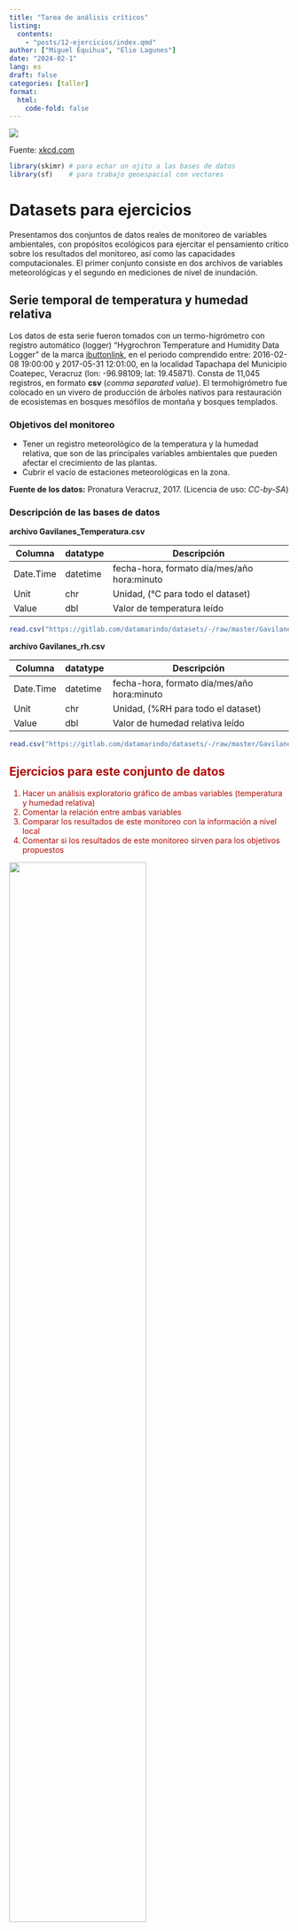 ```yaml
---
title: "Tarea de análisis críticos"
listing:
  contents:
    - "posts/12-ejercicios/index.qmd"
author: ["Miguel Equihua", "Elio Lagunes"] 
date: "2024-02-1"
lang: es
draft: false
categories: [taller]
format:
  html:
    code-fold: false
---
```


::: {layout="[[-15, 70, -15], [-15, 70, -15]]"}
![](unixexceldates.png)

Fuente: [xkcd.com](https://xkcd.com/2676/)
:::

```r
library(skimr) # para echar un ojito a las bases de datos
library(sf)    # para trabajo geoespacial con vectores
```

# Datasets para ejercicios

Presentamos dos conjuntos de datos reales de monitoreo de variables ambientales, con propósitos ecológicos para ejercitar el pensamiento crítico sobre los resultados del monitoreo, así como las capacidades computacionales. El primer conjunto consiste en dos archivos de variables meteorológicas y el segundo en mediciones de nivel de inundación.

## Serie temporal de temperatura y humedad relativa

Los datos de esta serie fueron tomados con un termo-higrómetro con registro automático (logger) "Hygrochron Temperature and Humidity Data Logger" de la marca [ibuttonlink](https://www.ibuttonlink.com/products/ds1923), en el periodo comprendido entre: 2016-02-08 19:00:00 y 2017-05-31 12:01:00, en la localidad Tapachapa del Municipio Coatepec, Veracruz (lon: -96.98109; lat: 19.45871). Consta de 11,045 registros, en formato **csv** (_comma separated value_). El termohigrómetro fue colocado en un vivero de producción de árboles nativos para restauración de ecosistemas en bosques mesófilos de montaña y bosques templados.

### Objetivos del monitoreo

-   Tener un registro meteorológico de la temperatura y la humedad relativa, que son de las principales variables ambientales que pueden afectar el crecimiento de las plantas.
-   Cubrir el vacío de estaciones meteorológicas en la zona.

**Fuente de los datos:** Pronatura Veracruz, 2017. (Licencia de uso: _CC-by-SA_)


### Descripción de las bases de datos

**archivo Gavilanes_Temperatura.csv**

| Columna   | datatype | Descripción                                 |
|-----------|----------|---------------------------------------------|
| Date.Time | datetime | fecha-hora, formato día/mes/año hora:minuto |
| Unit      | chr      | Unidad, (°C para todo el dataset)           |
| Value     | dbl      | Valor de temperatura leído                  |

```r
read.csv("https://gitlab.com/datamarindo/datasets/-/raw/master/Gavilanes_Temperatura.csv?inline=false") |> skimr::skim()
```

**archivo Gavilanes_rh.csv**

| Columna   | datatype | Descripción                                 |
|-----------|----------|---------------------------------------------|
| Date.Time | datetime | fecha-hora, formato día/mes/año hora:minuto |
| Unit      | chr      | Unidad, (%RH para todo el dataset)          |
| Value     | dbl      | Valor de humedad relativa leído             |

```r
read.csv("https://gitlab.com/datamarindo/datasets/-/raw/master/Gavilanes_rh.csv?inline=false") |> skimr::skim()
```

::: {.callout-important  style="color:#AF0C04;"}
## Ejercicios para este conjunto de datos

1.  Hacer un análisis exploratorio gráfico de ambas variables (temperatura y humedad relativa)
2.  Comentar la relación entre ambas variables
3.  Comparar los resultados de este monitoreo con la información a nivel local
4.  Comentar si los resultados de este monitoreo sirven para los objetivos propuestos
:::

::: {layout="[[-15, 70, -15],[-15, 70, -15]]"}
![](ibutton.png){width="70%"}

Ubicación del ***ibutton***
:::

## Serie espacio-temporal de nivel de inundación en el Sistema Lagunar de Alvarado, Veracruz.

Los piezómetros utilizados para este monitoreo consisten en un tubo de PVC de 2.0 a 2.1 m de largo y 2 pulgadas de diámetro, abierto por ambos lados, enterrado parado en el suelo. Cada lectura fue tomada manualmente con una cinta métrica, midiendo la diferencia del nivel del agua y la parte alta del tubo de PVC.

### Objetivos del monitoreo

-   Comparar las características hidrológicas entre zonas restauradas y manglares maduros (protección) a lo largo del tiempo, a través del monitoreo del hidroperiodo (tiempo en meses en que permanece inundada una zona) diferenciado por zonas destinadas a restauración ecológica de manglar y a protección legal de tierras (valores RE\*\*\*\*\*\* y PR\*\*\*\*\*\* de la variable `clave_punt`, respectivamente.
-   Comparación con los niveles de mareas de la red mareográfica nacional

Fuente de los datos: Pronatura Veracruz, 2017. CC-by-SA

### Descripción de las bases de datos

**archivo Gavilanes_Temperatura.csv**

| Columna    | datatype | Descripción                                                                                   |
|------------------------|------------------------|------------------------|
| clave_punt | chr      | clave del piezómetro                                                                          |
| latitud    | dbl      | latitud en grados del piezómetro                                                              |
| longitud   | dbl      | longitud en grados del piezómetro                                                             |
| predio_sit | chr      | Nombre del predio                                                                             |
| fecha      | chr      | fecha, formato día/mes/año                                                                    |
| hora       | chr      | hora de toma de muestra (solo en algunos piezómetros)                                         |
| ht_m       | dbl      | altura del piezómetro, centímetros                                                            |
| medida_cm  | dbl      | medición desde lo alto del piezómetro hasta el nivel del agua                                 |
| inundación | dbl      | nivel sobre el suelo de inundación (altura del piezómetro sobre el suelo menos la medida_cm ) |
| comentario | chr      | observaciones                                                                                 |
| geom       | geom     | coordenadas **UTM** Zona 15 N (EPSG:32615) del piezómetro                                         |

```r
read_sf("https://gitlab.com/datamarindo/datasets/-/raw/master/piezometros_pver.gpkg?inline=false") |> skimr::skim()
```

::: {.callout-important style="color:#AF0C04;"}
## Ejercicios para este set de datos

1.  Hacer un análisis exploratorio de la variable inundación
2.  Comparar la inundación entre los dos tratamientos (PRotección y REstauración)
3.  Aplicar un modelo lineal a la variable inundación, dependiente de la variable tiempo
4.  Comentar si los resultados de este monitoreo sirven para los objetivos.
5.  Comparar estos datos con información a nivel mundial
6.  *Opcional* Hacer un análisis de serie de tiempo: descomponer tendencia y estacionalidad y hacer un pronóstico
:::

::: {layout="[[-15, 70, -15]],[-15, 70, -15]]"}
![](piezos.png)

Ubicación de los piezómetros en el Sistema Lagunar de Alvarado
:::

